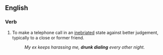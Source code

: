 ==English==

===Verb===
{{en-verb|head=[[drunk]] [[dial]]|drunk diall|ing}}

# {{context|transitive|or|intransitive|lang=en}} To make a telephone call in an [[inebriated]] state against better judgement, typically to a close or former friend.
#: ''My ex keeps harassing me, '''drunk dialing''' every other night.''